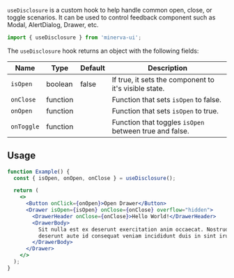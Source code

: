 
`useDisclosure` is a custom hook to help handle common open, close, or toggle scenarios. It can be used to control feedback component such as Modal, AlertDialog, Drawer, etc.

```js
import { useDisclosure } from 'minerva-ui';
```

The `useDisclosure` hook returns an object with the following fields:

| Name       | Type     | Default | Description                                            |
| ---------- | -------- | ------- | ------------------------------------------------------ |
| `isOpen`   | boolean  | false   | If true, it sets the component to it's visible state.  |
| `onClose`  | function |         | Function that sets `isOpen` to false.                  |
| `onOpen`   | function |         | Function that sets `isOpen` to true.                   |
| `onToggle` | function |         | Function that toggles `isOpen` between true and false. |

## Usage

```jsx live
function Example() {
  const { isOpen, onOpen, onClose } = useDisclosure();

  return (
    <>
      <Button onClick={onOpen}>Open Drawer</Button>
      <Drawer isOpen={isOpen} onClose={onClose} overflow="hidden">
        <DrawerHeader onClose={onClose}>Hello World!</DrawerHeader>
        <DrawerBody>
          Sit nulla est ex deserunt exercitation anim occaecat. Nostrud ullamco
          deserunt aute id consequat veniam incididunt duis in sint irure nisi.
        </DrawerBody>
      </Drawer>
    </>
  );
}
```
